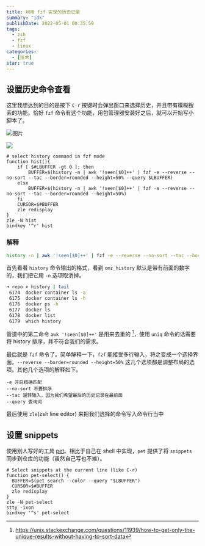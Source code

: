 ```yaml
---
title: 利用 fzf 实现的历史记录
summary: "idk"
publishDate: 2022-05-01 00:35:59
tags:
  - zsh
  - fzf
  - linux
categories:
  - [技术]
star: true
---
```


## 设置历史命令查看

这里我想达到的目的是按下 `C-r` 按键时会弹出窗口来选择历史，并且带有模糊搜索的功能。恰好 `fzf` 命令有这个功能，用包管理器安装好之后，就可以开始写小脚本了。

![图片](/image/zsh_history.gif)

![](/image/2022-04-30-23-46-22.jpeg)

```shell:~/.zshrc {1}
# select history command in fzf mode
function hist(){
    if [ $#LBUFFER -gt 0 ]; then
        BUFFER=$(history -n | awk '!seen[$0]++' | fzf -e --reverse --no-sort --tac --border=rounded --height=50% --query $LBUFFER)
    else
        BUFFER=$(history -n | awk '!seen[$0]++' | fzf -e --reverse --no-sort --tac --border=rounded --height=50%)
    fi
    CURSOR=$#BUFFER
    zle redisplay
}
zle -N hist
bindkey '^r' hist
```

### 解释

```bash
history -n | awk '!seen[$0]++' | fzf -e --reverse --no-sort --tac --border=rounded --height=50%
```

首先看看 `history` 命令输出的格式，看到 `omz_history` 默认是带有前面的数字的，我们把它用 `-n` 选项取消掉。

```bash
➜ repo ✗ history | tail
 6174  docker container ls -a
 6175  docker container ls -h
 6176  docker ps -h
 6177  docker ls
 6178  docker list
 6179  which history
```

管道中的第二命令 `awk '!seen[$0]++'` 是用来去重的 [^1]，使用 `uniq` 命令的话需要将 history 排序，并不符合我们的需求。

最后就是 `fzf` 命令了。简单解释一下，`fzf` 能接受多行输入，将之变成一个选择界面。`--reverse --border=rounded --height=50%` 这几个选项都是调整布局的选项。其他几个选项的解释如下。

```
-e 开启精确匹配
--no-sort 不要排序
--tac 逆转输入，因为我们希望最后的历史记录在最前面
--query 查询词
```

最后使用 `zle`(zsh line editor) 来把我们选择的命令写入命令行当中

## 设置 snippets

使用别人写好的工具 [pet](https://github.com/knqyf263/pet)。相比于自己在 shell 中实现，`pet` 提供了将 `snippets` 同步到仓库的功能（虽然自己写也不难）。

```bash:~/.zshrc
# Select snippets at the current line (like C-r)
function pet-select() {
  BUFFER=$(pet search --color --query "$LBUFFER")
  CURSOR=$#BUFFER
  zle redisplay
}
zle -N pet-select
stty -ixon
bindkey '^s' pet-select
```

[^1]: https://unix.stackexchange.com/questions/11939/how-to-get-only-the-unique-results-without-having-to-sort-data
[^2]: https://www.alajmovic.com/posts/recording-terminal-commands-and-generating-gifs/index.html
